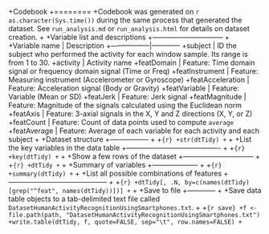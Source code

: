 +Codebook
+========
+Codebook was generated on `r as.character(Sys.time())` during the same process that generated the dataset. See `run_analysis.md` or `run_analysis.html` for details on dataset creation.
+
+Variable list and descriptions
+------------------------------
+
+Variable name    | Description
+-----------------|------------
+subject          | ID the subject who performed the activity for each window sample. Its range is from 1 to 30.
+activity         | Activity name
+featDomain       | Feature: Time domain signal or frequency domain signal (Time or Freq)
+featInstrument   | Feature: Measuring instrument (Accelerometer or Gyroscope)
+featAcceleration | Feature: Acceleration signal (Body or Gravity)
+featVariable     | Feature: Variable (Mean or SD)
+featJerk         | Feature: Jerk signal
+featMagnitude    | Feature: Magnitude of the signals calculated using the Euclidean norm
+featAxis         | Feature: 3-axial signals in the X, Y and Z directions (X, Y, or Z)
+featCount        | Feature: Count of data points used to compute `average`
+featAverage      | Feature: Average of each variable for each activity and each subject
+
+Dataset structure
+-----------------
+
+```{r}
+str(dtTidy)
+```
+
+List the key variables in the data table
+----------------------------------------
+
+```{r}
+key(dtTidy)
+```
+
+Show a few rows of the dataset
+------------------------------
+
+```{r}
+dtTidy
+```
+
+Summary of variables
+--------------------
+
+```{r}
+summary(dtTidy)
+```
+
+List all possible combinations of features
+------------------------------------------
+
+```{r}
+dtTidy[, .N, by=c(names(dtTidy)[grep("^feat", names(dtTidy))])]
+```
+
+Save to file
+------------
+
+Save data table objects to a tab-delimited text file called `DatasetHumanActivityRecognitionUsingSmartphones.txt`.
+
+```{r save}
+f <- file.path(path, "DatasetHumanActivityRecognitionUsingSmartphones.txt")
+write.table(dtTidy, f, quote=FALSE, sep="\t", row.names=FALSE)
+```